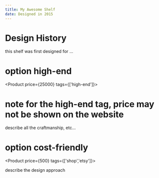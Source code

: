 ```yaml
---
title: My Awesome Shelf
date: Designed in 2015
---
```



# Design History

this shelf was first designed for ...

# option high-end

<Product price={25000} tags={['high-end']}>

# note for the high-end tag, price may not be shown on the website

describe all the craftmanship, etc...

</Product>


# option cost-friendly

<Product price={500} tags={['shop','etsy']}>

describe the design approach

</Product>
